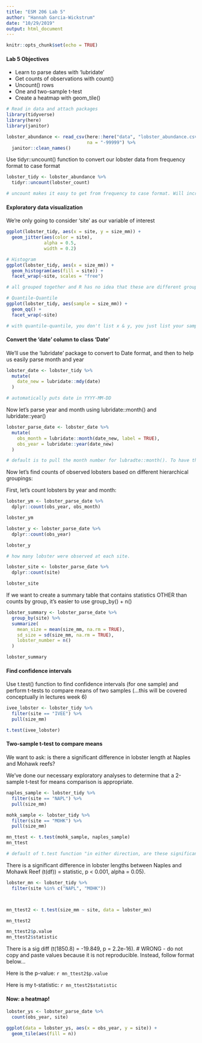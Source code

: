 ```yaml
---
title: "ESM 206 Lab 5"
author: "Hannah Garcia-Wickstrum"
date: "10/29/2019"
output: html_document
---
```


```r
knitr::opts_chunk$set(echo = TRUE)
```

#### Lab 5 Objectives

- Learn to parse dates with 'lubridate'
- Get counts of observations with count()
- Uncount() rows
- One and two-sample t-test
- Create a heatmap with geom_tile()

```r
# Read in data and attach packages
library(tidyverse)
library(here)
library(janitor)

lobster_abundance <- read_csv(here::here("data", "lobster_abundance.csv"),
                              na = "-99999") %>%
  janitor::clean_names()
```

Use tidyr::uncount() function to convert our lobster data from frequency format to case format

```r
lobster_tidy <- lobster_abundance %>%
  tidyr::uncount(lobster_count)

# uncount makes it easy to get from frequency to case format. Will increase number of observations and get rid of column that you uncounted. Use complete_cases() to retrieve values for zero counts so that you still have those observations in your data frame. 
```

#### Exploratory data visualization

We're only going to consider 'site' as our variable of interest

```r

ggplot(lobster_tidy, aes(x = site, y = size_mm)) +
  geom_jitter(aes(color = site),
              alpha = 0.5,
              width = 0.2)

# Histogram 
ggplot(lobster_tidy, aes(x = size_mm)) + 
  geom_histogram(aes(fill = site)) +
  facet_wrap(~site, scales = "free")

# all grouped together and R has no idea that these are different groups, so make fill = site and facet_wrap so that each site is their own graph. Keep scales of graphs the same so that comparisons can easily be made. If you don't care about comparing across graphs, then you can change the scale (use scales = "free")

# Quantile-Quantile
ggplot(lobster_tidy, aes(sample = size_mm)) +
  geom_qq() +
  facet_wrap(~site)

# with quantile-quantile, you don't list x & y, you just list your sample. Overall, this looks like a linear relationship (not counting about 6 observations). These lobster data are close to normally distributed. Use facet_wrap to graph data by site. 
```


#### Convert the 'date' column to class 'Date'

We'll use the 'lubridate' package to convert to Date format, and then to help us easily parse month and year

```r

lobster_date <- lobster_tidy %>%
  mutate(
    date_new = lubridate::mdy(date)
  )

# automatically puts date in YYYY-MM-DD

```

Now let's parse year and month using lubridate::month() and lubridate::year()

```r

lobster_parse_date <- lobster_date %>%
  mutate(
    obs_month = lubridate::month(date_new, label = TRUE),
    obs_year = lubridate::year(date_new)
  )

# default is to pull the month number for lubradte::month(). To have the month abbreviation show up, use label = TRUE, will parse month by number but then replace that with abbreviation. 
```

Now let's find counts of observed lobsters based on different hierarchical groupings:

First, let's count lobsters by year and month:
```r
lobster_ym <- lobster_parse_date %>%
  dplyr::count(obs_year, obs_month)

lobster_ym

lobster_y <- lobster_parse_date %>%
  dplyr::count(obs_year)

lobster_y

# how many lobster were observed at each site.

lobster_site <- lobster_parse_date %>%
  dplyr::count(site)

lobster_site

```

If we want to create a summary table that contains statistics OTHER than counts by group, it's easier to use group_by() + n()

```r
lobster_summary <- lobster_parse_date %>%
  group_by(site) %>%
  summarize(
    mean_size = mean(size_mm, na.rm = TRUE),
    sd_size = sd(size_mm, na.rm = TRUE),
    lobster_number = n()
  )

lobster_summary

```

#### Find confidence intervals

Use t.test() function to find confidence intervals (for one sample) and perform t-tests to compare means of two samples (...this will be covered conceptually in lectures week 6)

```r
ivee_lobster <- lobster_tidy %>%
  filter(site == "IVEE") %>%
  pull(size_mm)

t.test(ivee_lobster)

```

#### Two-sample t-test to compare means

We want to ask: is there a significant difference in lobster length at Naples and Mohawk reefs?

We've done our necessary exploratory analyses to determine that a 2-sample t-test for means comparison is appropriate.

```r

naples_sample <- lobster_tidy %>%
  filter(site == "NAPL") %>%
  pull(size_mm)

mohk_sample <- lobster_tidy %>%
  filter(site == "MOHK") %>%
  pull(size_mm)

mn_ttest <- t.test(mohk_sample, naples_sample)
mn_ttest

# default of t.test function "in either direction, are these significantly different?"

```

There is a significant difference in lobster lengths between Naples and Mohawk Reef (t(df)) = statistic, p < 0.001, alpha = 0.05). 

```r
lobster_mn <- lobster_tidy %>%
  filter(site %in% c("NAPL", "MOHK"))



mn_ttest2 <- t.test(size_mm ~ site, data = lobster_mn)

mn_ttest2

mn_ttest2$p.value
mn_ttest2$statistic

```

There is a sig diff (t(1850.8) = -19.849, p = 2.2e-16). # WRONG - do not copy and paste values because it is not reproducible. Instead, follow format below... 

Here is the p-value: `r mn_ttest2$p.value`

Here is my t-statistic: `r mn_ttest2$statistic`

#### Now: a heatmap!

```r
lobster_ys <- lobster_parse_date %>%
  count(obs_year, site)

ggplot(data = lobster_ys, aes(x = obs_year, y = site)) +
  geom_tile(aes(fill = n)) 
```





